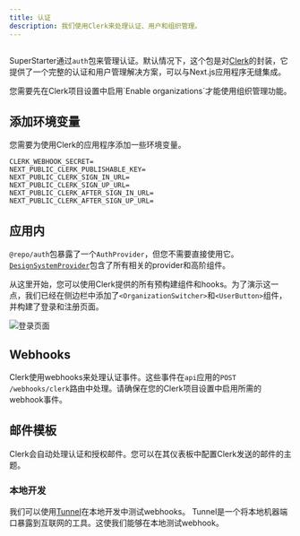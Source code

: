 ```yaml
---
title: 认证
description: 我们使用Clerk来处理认证、用户和组织管理。
---
```


<Frame>
  <img src="/images/authentication.png" alt="" />
</Frame>

SuperStarter通过`auth`包来管理认证。默认情况下，这个包是对[Clerk](https://clerk.com/)的封装，它提供了一个完整的认证和用户管理解决方案，可以与Next.js应用程序无缝集成。

<Tip>
您需要先在Clerk项目设置中启用`Enable organizations`才能使用组织管理功能。
</Tip>

## 添加环境变量

您需要为使用Clerk的应用程序添加一些环境变量。

```env .env.local
CLERK_WEBHOOK_SECRET=
NEXT_PUBLIC_CLERK_PUBLISHABLE_KEY=
NEXT_PUBLIC_CLERK_SIGN_IN_URL=
NEXT_PUBLIC_CLERK_SIGN_UP_URL=
NEXT_PUBLIC_CLERK_AFTER_SIGN_IN_URL=
NEXT_PUBLIC_CLERK_AFTER_SIGN_UP_URL=
```

## 应用内

`@repo/auth`包暴露了一个`AuthProvider`，但您不需要直接使用它。[`DesignSystemProvider`](/zh/packages/design-system/provider)包含了所有相关的provider和高阶组件。

从这里开始，您可以使用Clerk提供的所有预构建组件和hooks。为了演示这一点，我们已经在侧边栏中添加了`<OrganizationSwitcher>`和`<UserButton>`组件，并构建了登录和注册页面。

<Frame>
  <img src="/images/sign-in.png" alt="登录页面" />
</Frame>

## Webhooks

Clerk使用webhooks来处理认证事件。这些事件在`api`应用的`POST /webhooks/clerk`路由中处理。请确保在您的Clerk项目设置中启用所需的webhook事件。

## 邮件模板

Clerk会自动处理认证和授权邮件。您可以在其仪表板中配置Clerk发送的邮件的主题。

### 本地开发

我们可以使用[Tunnel](/zh/packages/payments/overview#tunnel)在本地开发中测试webhooks。
Tunnel是一个将本地机器端口暴露到互联网的工具。这使我们能够在本地测试webhook。